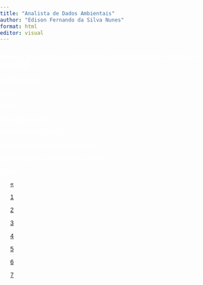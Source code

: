 ```yaml
---
title: "Analista de Dados Ambientais"
author: "Edison Fernando da Silva Nunes"
format: html
editor: visual
---
```


<html lang="pt-BR">

<head>

<meta charset="UTF-8">

<meta name="viewport" content="width=device-width, initial-scale=1.0">

<title>Sua Página no GitHub</title>

```{=html}
<style>
        body {
            background-image: url('https://viagemeturismo.abril.com.br/wp-content/uploads/2016/10/01304270_3c4a1c1f3d-1.jpeg?quality=70&strip=info&w=1024&crop=1');
            background-size: cover;
            background-position: center;
            background-repeat: no-repeat;
            background-attachment: fixed;
            margin: 0;
            padding: 0;
            font-family: Arial, sans-serif;
            color: white;
        }

        .content {
            position: relative;
            width: 60%;
            margin: 0 auto;
            padding: 20px;
            background-color: rgba(0, 0, 0, 0.5); /* Fundo semitransparente */
            border-radius: 10px;
        }
    </style>
```
<html lang="pt-BR">

<head>

<meta charset="UTF-8">

<meta name="viewport" content="width=device-width, initial-scale=1.0">

<title>Minha Página</title>

```{=html}
     
```
### Entre e descubra o universo da ambientometria. Seja bem-vindo(a)!

<a href="pagina2.html" style = "color: white;">Ambientometria</a>

<a href="pagina3.html" style = "color: white;">Música</a>

<a href="pagina4.html" style = "color: white;">FURG</a>

<a href="previsãodotempo.html" style = "color: white;">Previsão do Tempo</a>

<a href="Roteamento de abrigos.html" style = "color: white;">Roteamento de abrigos</a>

<a href="slides roteamento.html" style = "color: white;">Apresentação dos slides roteamento</a>

<a href="projetobombeiros/projetobombeiros.pdf" style = "color: white;">Apresentação do Roteamento em PDF</a>

<a href="Artigo.pdf" style = "color: white;">Projeto</a>

<ul class="pagination">

<li class="page-item disabled">

<a class="page-link" href="index.html">«</a>

</li>

<li class="page-item active">

<a class="page-link" href="index.html">1</a>

</li>

<li class="page-item">

<a class="page-link" href="pagina2.html">2</a>

</li>

<li class="page-item">

<a class="page-link" href="pagina3.html">3</a>

</li>

<li class="page-item">

<a class="page-link" href="pagina4.html">4</a>

</li>

<li class="page-item">

<a class="page-link" href="Artigo.html">5</a>

</li>

<li class="page-item">

<a class="page-link" href="slides roteamento.html">6</a>

</li>

<li class="page-item">

<a class="page-link" href="Roteamento de abrigos.html">7</a>

</li>

</ul>

<div>
